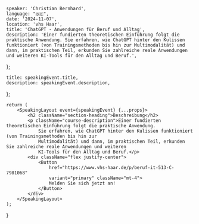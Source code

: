
    speaker: 'Christian Bernhard',
    language: "🇩🇪",
    date: '2024-11-07',
    location: 'vhs Haar',
    title: 'ChatGPT - Anwendungen für Beruf und Alltag',
    description: 'Einer fundierten theoretischen Einführung folgt die praktische Anwendung. Sie erfahren, wie ChatGPT hinter den Kulissen funktioniert (von Trainingsmethoden bis hin zur Multimodalität) und dann, im praktischen Teil, erkunden Sie zahlreiche reale Anwendungen und weiteren KI-Tools für den Alltag und Beruf.',
};

    title: speakingEvent.title,
    description: speakingEvent.description,
};

    return (
        <SpeakingLayout event={speakingEvent} {...props}>
            <h2 className="section-heading">Beschreibung</h2>
            <p className="course-description">Einer fundierten theoretischen Einführung folgt die praktische Anwendung.
                Sie erfahren, wie ChatGPT hinter den Kulissen funktioniert (von Trainingsmethoden bis hin zur
                Multimodalität) und dann, im praktischen Teil, erkunden Sie zahlreiche reale Anwendungen und weiteren
                KI-Tools für den Alltag und Beruf.</p>
            <div className="flex justify-center">
                <Button
                    href="https://www.vhs-haar.de/p/beruf-it-513-C-7981068"
                    variant="primary" className="mt-4">
                    Melden Sie sich jetzt an!
                </Button>
            </div>
        </SpeakingLayout>
    );
}
